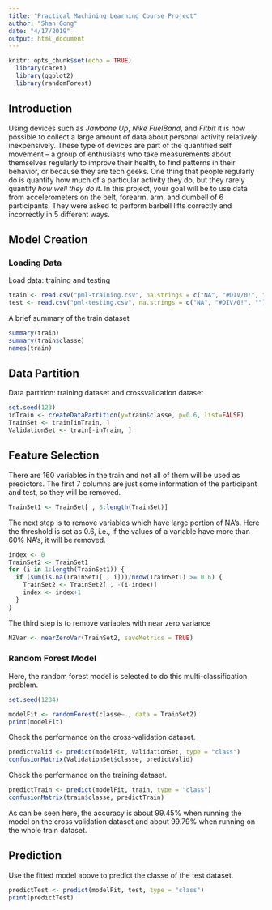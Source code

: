 ```yaml
---
title: "Practical Machining Learning Course Project"
author: "Shan Gong"
date: "4/17/2019"
output: html_document
---
```


```r
knitr::opts_chunk$set(echo = TRUE)
  library(caret)
  library(ggplot2)
  library(randomForest)
```

## Introduction

Using devices such as _Jawbone Up_, _Nike FuelBand_, and _Fitbit_ it is now possible to collect a large amount of data about personal activity relatively inexpensively. These type of devices are part of the quantified self movement – a group of enthusiasts who take measurements about themselves regularly to improve their health, to find patterns in their behavior, or because they are tech geeks. One thing that people regularly do is quantify how much of a particular activity they do, but they rarely quantify _how well they do it_. In this project, your goal will be to use data from accelerometers on the belt, forearm, arm, and dumbell of 6 participants. They were asked to perform barbell lifts correctly and incorrectly in 5 different ways.

## Model Creation

### Loading Data

Load data: training and testing

```r
train <- read.csv("pml-training.csv", na.strings = c("NA", "#DIV/0!", ""))
test <- read.csv("pml-testing.csv", na.strings = c("NA", "#DIV/0!", ""))
```

A brief summary of the train dataset

```r
summary(train)
summary(train$classe)
names(train)
```

## Data Partition

Data partition: training dataset and crossvalidation dataset
```r
set.seed(123)
inTrain <- createDataPartition(y=train$classe, p=0.6, list=FALSE)
TrainSet <- train[inTrain, ]
ValidationSet <- train[-inTrain, ]
```

## Feature Selection

There are 160 variables in the train and not all of them will be used as predictors. The first 7 columns are just some information of the participant and test, so they will be removed.

```r
TrainSet1 <- TrainSet[ , 8:length(TrainSet)]
```

The next step is to remove variables which have large portion of NA's. Here the threshold is set as 0.6, i.e., if the values of a variable have more than 60% NA's, it will be removed.

```r
index <- 0
TrainSet2 <- TrainSet1
for (i in 1:length(TrainSet1)) {
  if (sum(is.na(TrainSet1[ , i]))/nrow(TrainSet1) >= 0.6) {
    TrainSet2 <- TrainSet2[ , -(i-index)]
    index <- index+1
  }
}
```

The third step is to remove variables with near zero variance
```r
NZVar <- nearZeroVar(TrainSet2, saveMetrics = TRUE)
```

### Random Forest Model

Here, the random forest model is selected to do this multi-classification problem.

```r
set.seed(1234)

modelFit <- randomForest(classe~., data = TrainSet2)
print(modelFit)
```

Check the performance on the cross-validation dataset.
```r
predictValid <- predict(modelFit, ValidationSet, type = "class")
confusionMatrix(ValidationSet$classe, predictValid)
```

Check the performance on the training dataset.
```r
predictTrain <- predict(modelFit, train, type = "class")
confusionMatrix(train$classe, predictTrain)
```

As can be seen here, the accuracy is about 99.45% when running the model on the cross validation dataset and about 99.79% when running on the whole train dataset.

## Prediction

Use the fitted model above to predict the classe of the test dataset.

```r
predictTest <- predict(modelFit, test, type = "class")
print(predictTest)
```

